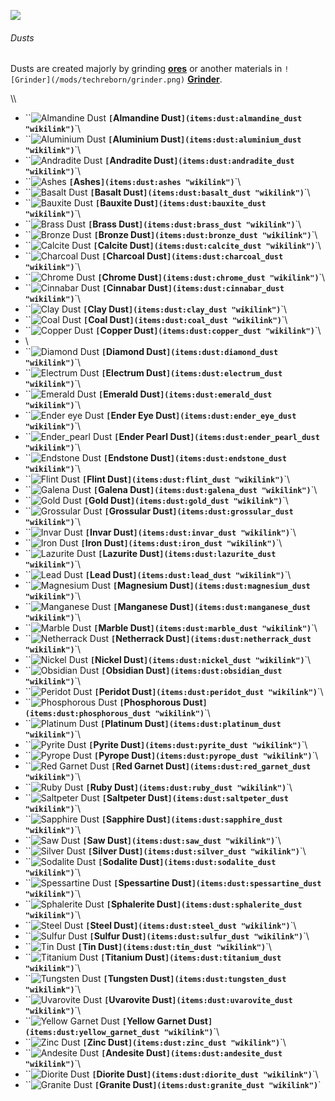  ![](/mods/techreborn/almandine_dust.png)

###### Dusts

Dusts are created majorly by grinding
**[ores](world_generation:ore "wikilink")** or another materials in
`![Grinder](/mods/techreborn/grinder.png)`
**[Grinder](blocks:grinder "wikilink")**.

\\\\

* ``![Almandine Dust](/mods/techreborn/almandine_dust.png) **`[`Almandine Dust`](items:dust:almandine_dust "wikilink")`**`\
* ``![Aluminium Dust](/mods/techreborn/aluminium_dust.png) **`[`Aluminium Dust`](items:dust:aluminium_dust "wikilink")`**`\
* ``![Andradite Dust](/mods/techreborn/andradite_dust.png) **`[`Andradite Dust`](items:dust:andradite_dust "wikilink")`**`\
* ``![Ashes](/mods/techreborn/ashes.png) **`[`Ashes`](items:dust:ashes "wikilink")`**`\
* ``![Basalt Dust](/mods/techreborn/basalt_dust.png) **`[`Basalt Dust`](items:dust:basalt_dust "wikilink")`**`\
* ``![Bauxite Dust](/mods/techreborn/bauxite_dust.png) **`[`Bauxite Dust`](items:dust:bauxite_dust "wikilink")`**`\
* ``![Brass Dust](/mods/techreborn/brass_dust.png) **`[`Brass Dust`](items:dust:brass_dust "wikilink")`**`\
* ``![Bronze Dust](/mods/techreborn/bronze_dust.png) **`[`Bronze Dust`](items:dust:bronze_dust "wikilink")`**`\
* ``![Calcite Dust](/mods/techreborn/calcite_dust.png) **`[`Calcite Dust`](items:dust:calcite_dust "wikilink")`**`\
* ``![Charcoal Dust](/mods/techreborn/charcoal_dust.png) **`[`Charcoal Dust`](items:dust:charcoal_dust "wikilink")`**`\
* ``![Chrome Dust](/mods/techreborn/chrome_dust.png) **`[`Chrome Dust`](items:dust:chrome_dust "wikilink")`**`\
* ``![Cinnabar Dust](/mods/techreborn/cinnabar_dust.png) **`[`Cinnabar Dust`](items:dust:cinnabar_dust "wikilink")`**`\
* ``![Clay Dust](/mods/techreborn/clay_dust.png) **`[`Clay Dust`](items:dust:clay_dust "wikilink")`**`\
* ``![Coal Dust](/mods/techreborn/coal_dust.png) **`[`Coal Dust`](items:dust:coal_dust "wikilink")`**`\
* ``![Copper Dust](/mods/techreborn/copper_dust.png) **`[`Copper Dust`](items:dust:copper_dust "wikilink")`**`\
* <Mcitem id="techreborn:dark_ashes_dust"/>\
* ``![Diamond Dust](/mods/techreborn/diamond_dust.png) **`[`Diamond Dust`](items:dust:diamond_dust "wikilink")`**`\
* ``![Electrum Dust](/mods/techreborn/electrum_dust.png) **`[`Electrum Dust`](items:dust:electrum_dust "wikilink")`**`\
* ``![Emerald Dust](/mods/techreborn/emerald_dust.png) **`[`Emerald Dust`](items:dust:emerald_dust "wikilink")`**`\
* ``![Ender eye Dust](/mods/techreborn/ender_eye_dust.png) **`[`Ender Eye Dust`](items:dust:ender_eye_dust "wikilink")`**`\
* ``![Ender_pearl Dust](/mods/techreborn/ender_pearl_dust.png) **`[`Ender Pearl Dust`](items:dust:ender_pearl_dust "wikilink")`**`\
* ``![Endstone Dust](/mods/techreborn/endstone_dust.png) **`[`Endstone Dust`](items:dust:endstone_dust "wikilink")`**`\
* ``![Flint Dust](/mods/techreborn/flint_dust.png) **`[`Flint Dust`](items:dust:flint_dust "wikilink")`**`\
* ``![Galena Dust](/mods/techreborn/galena_dust.png) **`[`Galena Dust`](items:dust:galena_dust "wikilink")`**`\
* ``![Gold Dust](/mods/techreborn/gold_dust.png) **`[`Gold Dust`](items:dust:gold_dust "wikilink")`**`\
* ``![Grossular Dust](/mods/techreborn/grossular_dust.png) **`[`Grossular Dust`](items:dust:grossular_dust "wikilink")`**`\
* ``![Invar Dust](/mods/techreborn/invar_dust.png) **`[`Invar Dust`](items:dust:invar_dust "wikilink")`**`\
* ``![Iron Dust](/mods/techreborn/iron_dust.png) **`[`Iron Dust`](items:dust:iron_dust "wikilink")`**`\
* ``![Lazurite Dust](/mods/techreborn/lazurite_dust.png) **`[`Lazurite Dust`](items:dust:lazurite_dust "wikilink")`**`\
* ``![Lead Dust](/mods/techreborn/lead_dust.png) **`[`Lead Dust`](items:dust:lead_dust "wikilink")`**`\
* ``![Magnesium Dust](/mods/techreborn/magnesium_dust.png) **`[`Magnesium Dust`](items:dust:magnesium_dust "wikilink")`**`\
* ``![Manganese Dust](/mods/techreborn/manganese_dust.png) **`[`Manganese Dust`](items:dust:manganese_dust "wikilink")`**`\
* ``![Marble Dust](/mods/techreborn/marble_dust.png) **`[`Marble Dust`](items:dust:marble_dust "wikilink")`**`\
* ``![Netherrack Dust](/mods/techreborn/netherrack_dust.png) **`[`Netherrack Dust`](items:dust:netherrack_dust "wikilink")`**`\
* ``![Nickel Dust](/mods/techreborn/nickel_dust.png) **`[`Nickel Dust`](items:dust:nickel_dust "wikilink")`**`\
* ``![Obsidian Dust](/mods/techreborn/obsidian_dust.png) **`[`Obsidian Dust`](items:dust:obsidian_dust "wikilink")`**`\
* ``![Peridot Dust](/mods/techreborn/peridot_dust.png) **`[`Peridot Dust`](items:dust:peridot_dust "wikilink")`**`\
* ``![Phosphorous Dust](/mods/techreborn/phosphorous_dust.png) **`[`Phosphorous Dust`](items:dust:phosphorous_dust "wikilink")`**`\
* ``![Platinum Dust](/mods/techreborn/platinum_dust.png) **`[`Platinum Dust`](items:dust:platinum_dust "wikilink")`**`\
* ``![Pyrite Dust](/mods/techreborn/pyrite_dust.png) **`[`Pyrite Dust`](items:dust:pyrite_dust "wikilink")`**`\
* ``![Pyrope Dust](/mods/techreborn/pyrope_dust.png) **`[`Pyrope Dust`](items:dust:pyrope_dust "wikilink")`**`\
* ``![Red Garnet Dust](/mods/techreborn/red_garnet_dust.png) **`[`Red Garnet Dust`](items:dust:red_garnet_dust "wikilink")`**`\
* ``![Ruby Dust](/mods/techreborn/ruby_dust.png) **`[`Ruby Dust`](items:dust:ruby_dust "wikilink")`**`\
* ``![Saltpeter Dust](/mods/techreborn/saltpeter_dust.png) **`[`Saltpeter Dust`](items:dust:saltpeter_dust "wikilink")`**`\
* ``![Sapphire Dust](/mods/techreborn/sapphire_dust.png) **`[`Sapphire Dust`](items:dust:sapphire_dust "wikilink")`**`\
* ``![Saw Dust](/mods/techreborn/saw_dust.png) **`[`Saw Dust`](items:dust:saw_dust "wikilink")`**`\
* ``![Silver Dust](/mods/techreborn/silver_dust.png) **`[`Silver Dust`](items:dust:silver_dust "wikilink")`**`\
* ``![Sodalite Dust](/mods/techreborn/sodalite_dust.png) **`[`Sodalite Dust`](items:dust:sodalite_dust "wikilink")`**`\
* ``![Spessartine Dust](/mods/techreborn/spessartine_dust.png) **`[`Spessartine Dust`](items:dust:spessartine_dust "wikilink")`**`\
* ``![Sphalerite Dust](/mods/techreborn/sphalerite_dust.png) **`[`Sphalerite Dust`](items:dust:sphalerite_dust "wikilink")`**`\
* ``![Steel Dust](/mods/techreborn/steel_dust.png) **`[`Steel Dust`](items:dust:steel_dust "wikilink")`**`\
* ``![Sulfur Dust](/mods/techreborn/sulfur_dust.png) **`[`Sulfur Dust`](items:dust:sulfur_dust "wikilink")`**`\
* ``![Tin Dust](/mods/techreborn/tin_dust.png) **`[`Tin Dust`](items:dust:tin_dust "wikilink")`**`\
* ``![Titanium Dust](/mods/techreborn/titanium_dust.png) **`[`Titanium Dust`](items:dust:titanium_dust "wikilink")`**`\
* ``![Tungsten Dust](/mods/techreborn/tungsten_dust.png) **`[`Tungsten Dust`](items:dust:tungsten_dust "wikilink")`**`\
* ``![Uvarovite Dust](/mods/techreborn/uvarovite_dust.png) **`[`Uvarovite Dust`](items:dust:uvarovite_dust "wikilink")`**`\
* ``![Yellow Garnet Dust](/mods/techreborn/yellow_garnet_dust.png) **`[`Yellow Garnet Dust`](items:dust:yellow_garnet_dust "wikilink")`**`\
* ``![Zinc Dust](/mods/techreborn/zinc_dust.png) **`[`Zinc Dust`](items:dust:zinc_dust "wikilink")`**`\
* ``![Andesite Dust](/mods/techreborn/andesite_dust.png) **`[`Andesite Dust`](items:dust:andesite_dust "wikilink")`**`\
* ``![Diorite Dust](/mods/techreborn/diorite_dust.png) **`[`Diorite Dust`](items:dust:diorite_dust "wikilink")`**`\
* ``![Granite Dust](/mods/techreborn/granite_dust.png) **`[`Granite Dust`](items:dust:granite_dust "wikilink")`**`
